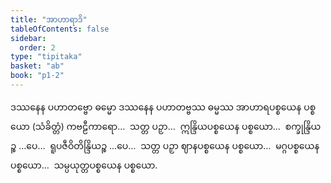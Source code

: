 ```yaml
---
title: "အာဟာရာဒိ"
tableOfContents: false
sidebar:
  order: 2
type: "tipitaka"
basket: "ab"
book: "p1-2"
---
```



<DynamicBreadcrumb />

<Division number="91" book="p1-2" e="ch" v="37" p="172">

<Paragraph number="1015" book="p1-2">
ဒဿနေန ပဟာတဗ္ဗော ဓမ္မော ဒဿနေန ပဟာတဗ္ဗဿ ဓမ္မဿ အာဟာရပစ္စယေန ပစ္စယော (သံခိတ္တံ) ကဗဠီကာရော…  သတ္တ ပဉှာ…  ဣန္ဒြိယပစ္စယေန ပစ္စယော…  စက္ခုန္ဒြိယဉ္စ …ပေ…  ရူပဇီဝိတိန္ဒြိယဉ္စ …ပေ…  သတ္တ ပဉှာ ဈာနပစ္စယေန ပစ္စယော…  မဂ္ဂပစ္စယေန ပစ္စယော…  သမ္ပယုတ္တပစ္စယေန ပစ္စယော.
</Paragraph>
</Division>
